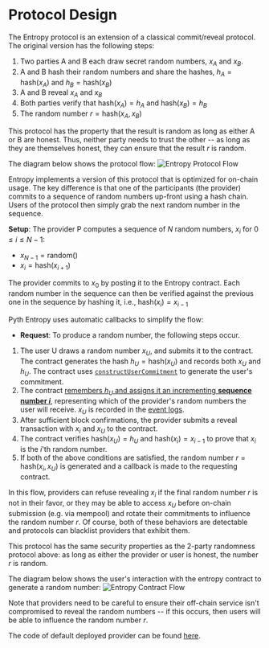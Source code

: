 # Protocol Design

The Entropy protocol is an extension of a classical commit/reveal protocol.
The original version has the following steps:

1. Two parties A and B each draw secret random numbers, $x_A$ and $x_B$.
2. A and B hash their random numbers and share the hashes, $h_A = \mathrm{hash}(x_A)$ and $h_B = \mathrm{hash}(x_B)$
3. A and B reveal $x_A$ and $x_B$
4. Both parties verify that $\mathrm{hash}(x_A) = h_A$ and $\mathrm{hash}(x_B) = h_B$
5. The random number $r = \mathrm{hash}(x_A, x_B)$

This protocol has the property that the result is random as long as either A or B are honest.
Thus, neither party needs to trust the other -- as long as they are themselves honest, they can
ensure that the result $r$ is random.

The diagram below shows the protocol flow:
![Entropy Protocol Flow](images/entropy-1.png)

Entropy implements a version of this protocol that is optimized for on-chain usage. The
key difference is that one of the participants (the provider) commits to a sequence of random numbers
up-front using a hash chain. Users of the protocol then simply grab the next random number in the sequence.

**Setup**: The provider P computes a sequence of $N$ random numbers, $x_i$ for $0 \leq i \leq N-1$:

- $x_{N-1} = \mathrm{random}()$
- $x_i = \mathrm{hash}(x_{i + 1})$

The provider commits to $x_0$ by posting it to the Entropy contract.
Each random number in the sequence can then be verified against the previous one in the sequence by hashing it, i.e., $\mathrm{hash}(x_i) = x_{i - 1}$

Pyth Entropy uses automatic callbacks to simplify the flow:

- **Request**: To produce a random number, the following steps occur.

1. The user U draws a random number $x_U$, and submits it to the contract. The contract generates the hash $h_U = \mathrm{hash}(x_U)$ and records both $x_U$ and $h_U$. The contract uses [`constructUserCommitment`](https://github.com/pyth-network/pyth-crosschain/blob/7bccde484f01c19844b7105d63df207a24018957/target_chains/ethereum/contracts/contracts/entropy/Entropy.sol#L628-L632) to generate the user's commitment.
2. The contract [remembers $h_U$ and assigns it an incrementing **sequence number $i$**](https://github.com/pyth-network/pyth-crosschain/blob/7bccde484f01c19844b7105d63df207a24018957/target_chains/ethereum/contracts/contracts/entropy/Entropy.sol#L232-L246), representing which
   of the provider's random numbers the user will receive. $x_U$ is recorded in the [event logs](https://github.com/pyth-network/pyth-crosschain/blob/7bccde484f01c19844b7105d63df207a24018957/target_chains/ethereum/contracts/contracts/entropy/Entropy.sol#L300-L306).
3. After sufficient block confirmations, the provider submits a reveal transaction with $x_i$ and $x_U$ to the contract.
4. The contract verifies $\mathrm{hash}(x_U) = h_U$ and $\mathrm{hash}(x_i) = x_{i-1}$ to prove that $x_i$ is the $i$'th random number.
5. If both of the above conditions are satisfied,
   the random number $r = \mathrm{hash}(x_i, x_U)$ is generated and a callback is made to the requesting contract.

In this flow, providers can refuse revealing $x_i$ if the final random number $r$ is not in their favor, or
they may be able to access $x_U$ before on-chain submission (e.g. via mempool) and rotate their commitments to influence the random number $r$.
Of course, both of these behaviors are detectable and protocols can blacklist providers that exhibit them.

This protocol has the same security properties as the 2-party randomness protocol above: as long as either
the provider or user is honest, the number $r$ is random.

The diagram below shows the user's interaction with the entropy contract to generate a random number:
![Entropy Contract Flow](images/entropy-2.png)

Note that providers need to be careful to ensure their off-chain service isn't compromised to reveal the random numbers -- if this occurs, then users will be able to influence the random number $r$.

The code of default deployed provider can be found [here](https://github.com/pyth-network/pyth-crosschain/tree/7bccde484f01c19844b7105d63df207a24018957/apps/fortuna).
